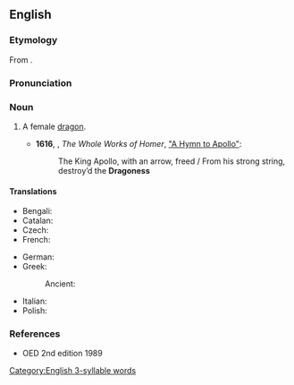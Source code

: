 ==English==

===Etymology===
From {{suffix|en|dragon|ess}}.

===Pronunciation===
{{IPA|en|/ˈdɹæɡənɛs/}}

===Noun===
{{en-noun}}

# {{lb|en|rare|archaic|mostly|figurative}} A female [[dragon]].
#* '''1616''', {{w|George Chapman}}, ''The Whole Works of Homer'', [https://www.gutenberg.org/files/48895/48895-h/48895-h.htm#chap27 "A Hymn to Apollo"]:
#*: The King Apollo, with an arrow, freed / From his strong string, destroy’d the '''Dragoness'''

====Translations====
{{trans-top|a female dragon}}
* Bengali: {{t|bn|আজদাহাণী|tr=azdahaṇī}}
* Catalan: {{t+|ca|dragona|f}}
* Czech: {{t+|cs|dračice|f}}
* French: {{t+|fr|dracène|f}}
{{trans-mid}}
* German: {{t+|de|Drachin|f}}
* Greek:
*: Ancient: {{t|grc|δράκαινα|f}}
* Italian: {{t|it|dragonessa|f}}
* Polish: {{t+|pl|smoczyca|f}}
{{trans-bottom}}

===References===
* OED 2nd edition 1989

[[Category:English 3-syllable words]]